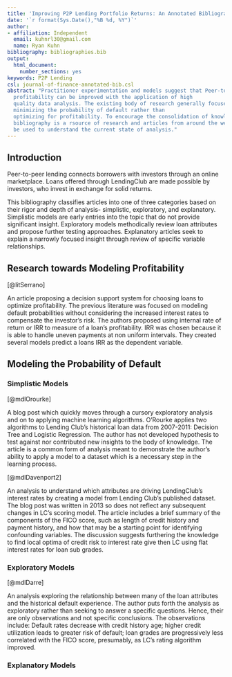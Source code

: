 ```yaml
---
title: 'Improving P2P Lending Portfolio Returns: An Annotated Bibliography'
date: '`r format(Sys.Date(),"%B %d, %Y")`'
author:
- affiliation: Independent
  email: kuhnrl30@gmail.com
  name: Ryan Kuhn
bibliography: bibliographies.bib
output: 
  html_document:
    number_sections: yes
keywords: P2P Lending
csl: journal-of-finance-annotated-bib.csl
abstract: "Practitioner experimentation and models suggest that Peer-to-Peer lending
  profitability can be improved with the application of high
  quality data analysis. The existing body of research generally focused on 
  minimizing the probability of default rather than 
  optimizing for profitability. To encourage the consolidation of knowledge, This 
  bibliography is a rsource of research and articles from around the web that could
  be used to understand the current state of analysis."
---
```


## Introduction
Peer-to-peer lending connects borrowers with investors through an online marketplace. Loans offered through LendingClub are made possible by investors, who invest in exchange for solid returns.

This bibliography classifies articles into one of three categories based on their rigor and depth of analysis- simplistic, exploratory, and explanatory. Simplistic models are early entries into the topic that do not provide significant insight.  Exploratory models methodically review loan attributes and propose further testing approaches.  Explanatory articles seek to explain a narrowly focused insight through review of specific variable relationships.


## Research towards Modeling Profitability 
[@litSerrano]

An article proposing a decision support system for choosing loans to optimize profitability.  The previous literature was focused on modeling default probabilities without considering the increased interest rates to compensate the investor's risk.  The authors proposed using internal rate of return or IRR to measure of a loan's profitability.  IRR was chosen because it is able to handle uneven payments at non uniform intervals.  They created several models predict a loans IRR as the dependent variable. 

## Modeling the Probability of Default


### Simplistic Models

[@mdlOrourke]

A blog post which quickly moves through a cursory exploratory analysis and on to applying machine learning algorithms.  O'Rourke applies two algorithms to Lending Club's historical loan data from 2007-2011: Decision Tree and Logistic Regression.  The author has not developed hypothesis to test against nor contributed new insights to the body of knowledge. The article is a common form of analysis meant to demonstrate the author's ability to apply a model to a dataset which is a necessary step in the learning process.

[@mdlDavenport2]

An analysis to understand which attributes are driving LendingClub's interest rates by creating a model from Lending Club's published dataset. The blog post was written in 2013 so does not reflect any subsequent changes in LC's scoring model.  The article includes a brief summary of the components of the FICO score, such as length of credit history and payment history, and how that may be a starting point for identifying confounding variables. The discussion suggests furthering the knowledge to find local optima of credit risk to interest rate give then LC using flat interest rates for loan sub grades.

### Exploratory Models  

[@mdlDarre]

An analysis exploring the relationship between many of the loan attributes and the historical default experience.  The author puts forth the analysis as exploratory rather than seeking to answer a specific questions.  Hence, their are only observations and not specific conclusions. The observations include: Default rates decrease with credit history age; higher credit utilization leads to greater risk of default; loan grades are progressively less correlated with the FICO score, presumably, as LC's  rating algorithm improved.


### Explanatory  Models 

